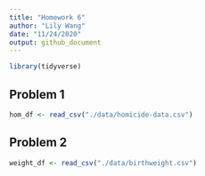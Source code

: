 ```yaml
---
title: "Homework 6"
author: "Lily Wang"
date: "11/24/2020"
output: github_document
---
```


```r
library(tidyverse)
```

## Problem 1

```r
hom_df <- read_csv("./data/homicide-data.csv")
```


## Problem 2

```r
weight_df <- read_csv("./data/birthweight.csv")
```

